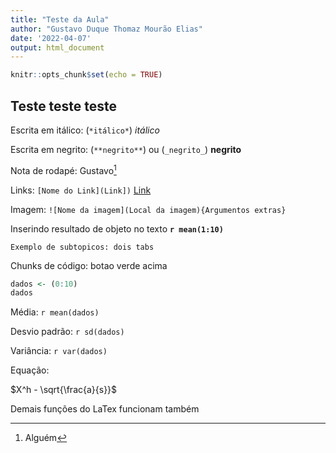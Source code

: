 ```yaml
---
title: "Teste da Aula"
author: "Gustavo Duque Thomaz Mourão Elias"
date: '2022-04-07'
output: html_document
---
```


```r
knitr::opts_chunk$set(echo = TRUE)
```

## Teste teste teste

Escrita em itálico: (`*itálico*`) *itálico*

Escrita em negrito: (`**negrito**`) ou (`_negrito_`) **negrito**

Nota de rodapé: Gustavo^[Alguém]

Links: `[Nome do Link](Link])` [Link](https://www.youtube.com/watch?v=dQw4w9WgXcQ)

Imagem: `![Nome da imagem](Local da imagem){Argumentos extras}`

Inserindo resultado de objeto no texto **`r mean(1:10)`**

    Exemplo de subtopicos: dois tabs
    
Chunks de código: botao verde acima
```r
dados <- (0:10)
dados
```


Média: `r mean(dados)`

Desvio padrão: `r sd(dados)`

Variância: `r var(dados)`

Equação:

$X^h - \sqrt{\frac{a}{s}}$

Demais funções do LaTex funcionam também
